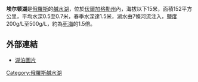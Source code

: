 {{Infobox lake
 | lake_name = 埃尔顿湖<br>Эльтон
 | image_lake = Lake Elton, Volgograd satellite photo.png
 | caption_lake = 从太空看到的埃尔顿湖
 | image_bathymetry = 
 | caption_bathymetry = 
 | location = [[伏爾加格勒州|伏爾加格勒州]]
 | coords = {{coord|49|8|0|N|46|40|0|E|region:RU_type:waterbody|display=inline,title}}
 | type = [[鹹水湖|鹹水湖]]
 | inflow = 
 | outflow = 
 | catchment = 
 | basin_countries = {{RUS}}
 | length = 
 | width = 
 | area = 152 km²
 | depth = 
 | max-depth = 0.6 m
 | volume = 
 | residence_time = 
 | shore = 
 | elevation = 
 | islands = 
 | cities = 
}}

'''埃尔顿湖'''是[[俄羅斯|俄羅斯]]的[[鹹水湖|鹹水湖]]，位於[[伏爾加格勒州|伏爾加格勒州]]內，海拔以下15米，面積152平方公里，平均水深0.5至0.7米，春季水深達1.5米，湖水由7條河流注入，[[鹽度|鹽度]]200g/L至500g/L，約為[[死海|死海]]的1.5倍。

==外部連結==
* [https://web.archive.org/web/20060831043852/http://www.saratov-digital.com/life/interest_events/elton/index.html 湖泊圖片]

[[Category:俄羅斯鹹水湖|Category:俄羅斯鹹水湖]]

{{Russia-geo-stub}}